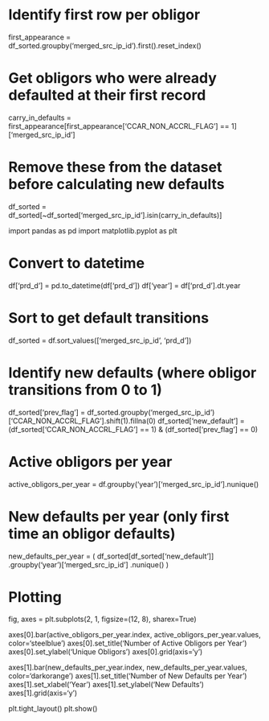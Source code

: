 # Identify first row per obligor
first_appearance = df_sorted.groupby('merged_src_ip_id').first().reset_index()

# Get obligors who were already defaulted at their first record
carry_in_defaults = first_appearance[first_appearance['CCAR_NON_ACCRL_FLAG'] == 1]['merged_src_ip_id']

# Remove these from the dataset before calculating new defaults
df_sorted = df_sorted[~df_sorted['merged_src_ip_id'].isin(carry_in_defaults)]


import pandas as pd
import matplotlib.pyplot as plt

# Convert to datetime
df['prd_d'] = pd.to_datetime(df['prd_d'])
df['year'] = df['prd_d'].dt.year

# Sort to get default transitions
df_sorted = df.sort_values(['merged_src_ip_id', 'prd_d'])

# Identify new defaults (where obligor transitions from 0 to 1)
df_sorted['prev_flag'] = df_sorted.groupby('merged_src_ip_id')['CCAR_NON_ACCRL_FLAG'].shift(1).fillna(0)
df_sorted['new_default'] = (df_sorted['CCAR_NON_ACCRL_FLAG'] == 1) & (df_sorted['prev_flag'] == 0)

# Active obligors per year
active_obligors_per_year = df.groupby('year')['merged_src_ip_id'].nunique()

# New defaults per year (only first time an obligor defaults)
new_defaults_per_year = (
    df_sorted[df_sorted['new_default']]
    .groupby('year')['merged_src_ip_id']
    .nunique()
)

# Plotting
fig, axes = plt.subplots(2, 1, figsize=(12, 8), sharex=True)

axes[0].bar(active_obligors_per_year.index, active_obligors_per_year.values, color='steelblue')
axes[0].set_title('Number of Active Obligors per Year')
axes[0].set_ylabel('Unique Obligors')
axes[0].grid(axis='y')

axes[1].bar(new_defaults_per_year.index, new_defaults_per_year.values, color='darkorange')
axes[1].set_title('Number of New Defaults per Year')
axes[1].set_xlabel('Year')
axes[1].set_ylabel('New Defaults')
axes[1].grid(axis='y')

plt.tight_layout()
plt.show()